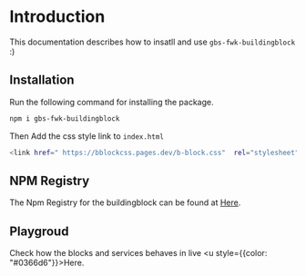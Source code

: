 
# Introduction

<LatestVersion packageName="gbs-fwk-buildingblock" />

This documentation describes how to insatll and use `gbs-fwk-buildingblock` :)

<Christmas />

## Installation

Run the following command for installing the package.

```bash copy
npm i gbs-fwk-buildingblock
```

Then Add the css style link to `index.html`

```bash copy
<link href=" https://bblockcss.pages.dev/b-block.css"  rel="stylesheet">
```

## NPM Registry

The Npm Registry for the buildingblock can be found at [Here](https://www.npmjs.com/package/gbs-fwk-buildingblock).

## Playgroud


Check how the blocks and services behaves in live <Link href="/play-ground"><u style={{color: "#0366d6"}}>Here</u></Link>.
